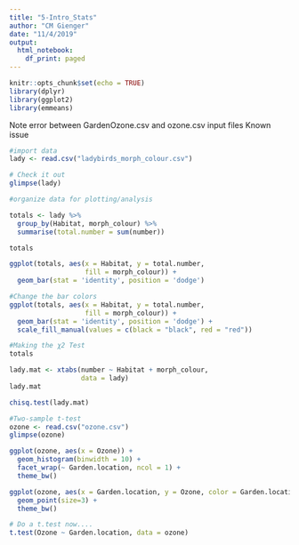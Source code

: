 ```yaml
---
title: "5-Intro_Stats"
author: "CM Gienger"
date: "11/4/2019"
output:
  html_notebook:
    df_print: paged
---
```


```r
knitr::opts_chunk$set(echo = TRUE)
library(dplyr)
library(ggplot2)
library(emmeans)
```

Note error between GardenOzone.csv and ozone.csv input files
Known issue

```r
#import data
lady <- read.csv("ladybirds_morph_colour.csv")
```

```r
# Check it out
glimpse(lady)
```

```r
#organize data for plotting/analysis

totals <- lady %>%
  group_by(Habitat, morph_colour) %>%
  summarise(total.number = sum(number))

totals
```

```r
ggplot(totals, aes(x = Habitat, y = total.number,
                   fill = morph_colour)) +
  geom_bar(stat = 'identity', position = 'dodge')
```

```r
#Change the bar colors
ggplot(totals, aes(x = Habitat, y = total.number,
                   fill = morph_colour)) +
  geom_bar(stat = 'identity', position = 'dodge') +
  scale_fill_manual(values = c(black = "black", red = "red"))
```

```r
#Making the χ2 Test
totals
```
```r
lady.mat <- xtabs(number ~ Habitat + morph_colour,
                  data = lady)
lady.mat
```

```r
chisq.test(lady.mat)
```


```r
#Two-sample t-test
ozone <- read.csv("ozone.csv")
glimpse(ozone)
```

```r
ggplot(ozone, aes(x = Ozone)) +
  geom_histogram(binwidth = 10) +
  facet_wrap(~ Garden.location, ncol = 1) +
  theme_bw()
```
```r
ggplot(ozone, aes(x = Garden.location, y = Ozone, color = Garden.location)) +
  geom_point(size=3) +
  theme_bw()
```


```r
# Do a t.test now....
t.test(Ozone ~ Garden.location, data = ozone)
```

